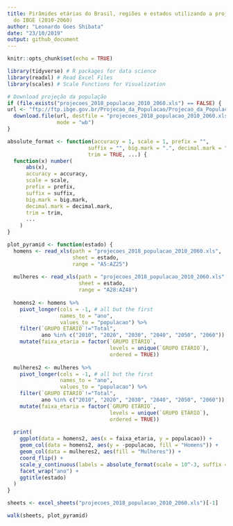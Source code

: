 ```yaml
---
title: Pirâmides etárias do Brasil, regiões e estados utilizando a projeção populacional
  do IBGE (2010-2060)
author: "Leonardo Goes Shibata"
date: "23/10/2019"
output: github_document
---
```


```r
knitr::opts_chunk$set(echo = TRUE)

library(tidyverse) # R packages for data science
library(readxl) # Read Excel Files
library(scales) # Scale Functions for Visualization
```

```r
# Download projeção da população
if (file.exists("projecoes_2018_populacao_2010_2060.xls") == FALSE) {
url <- "ftp://ftp.ibge.gov.br/Projecao_da_Populacao/Projecao_da_Populacao_2018/projecoes_2018_populacao_2010_2060.xls"
  download.file(url, destfile = "projecoes_2018_populacao_2010_2060.xls",
                mode = "wb")
}
```

```r
absolute_format <- function(accuracy = 1, scale = 1, prefix = "",
                          suffix = "", big.mark = ".", decimal.mark = ",",
                          trim = TRUE, ...) {
  function(x) number(
      abs(x),
      accuracy = accuracy,
      scale = scale,
      prefix = prefix,
      suffix = suffix,
      big.mark = big.mark,
      decimal.mark = decimal.mark,
      trim = trim,
      ...
    )
}

plot_pyramid <- function(estado) {
  homens <- read_xls(path = "projecoes_2018_populacao_2010_2060.xls",
                     sheet = estado,
                     range = "A5:AZ25")
  
  mulheres <- read_xls(path = "projecoes_2018_populacao_2010_2060.xls",
                       sheet = estado,
                       range = "A28:AZ48")
  
  homens2 <- homens %>%
    pivot_longer(cols = -1, # all but the first
                 names_to = "ano",
                 values_to = "populacao") %>%
    filter(`GRUPO ETÁRIO`!="Total",
           ano %in% c("2010", "2020", "2030", "2040", "2050", "2060")) %>%
    mutate(faixa_etaria = factor(`GRUPO ETÁRIO`,
                                 levels = unique(`GRUPO ETÁRIO`),
                                 ordered = TRUE))
  
  mulheres2 <- mulheres %>%
    pivot_longer(cols = -1, # all but the first
                 names_to = "ano",
                 values_to = "populacao") %>%
    filter(`GRUPO ETÁRIO`!="Total",
           ano %in% c("2010", "2020", "2030", "2040", "2050", "2060")) %>%
    mutate(faixa_etaria = factor(`GRUPO ETÁRIO`,
                                 levels = unique(`GRUPO ETÁRIO`),
                                 ordered = TRUE))
  
  print(
    ggplot(data = homens2, aes(x = faixa_etaria, y = populacao)) +
    geom_col(data = homens2, aes(y = -populacao, fill = "Homens")) +
    geom_col(data = mulheres2, aes(fill = "Mulheres")) +
    coord_flip() +
    scale_y_continuous(labels = absolute_format(scale = 10^-3, suffix = " mil")) +
    facet_wrap("ano") +
    ggtitle(estado)
  )
}
```

```r
sheets <- excel_sheets("projecoes_2018_populacao_2010_2060.xls")[-1]

walk(sheets, plot_pyramid)
```


